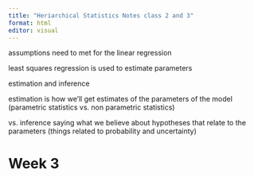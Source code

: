 ```yaml
---
title: "Heriarchical Statistics Notes class 2 and 3"
format: html
editor: visual
---
```


assumptions need to met for the linear regression

least squares regression is used to estimate parameters

estimation and inference

estimation is how we'll get estimates of the parameters of the model
(parametric statistics vs. non parametric statistics)

vs. inference
saying what we believe about hypotheses that relate to the parameters
(things related to probability and uncertainty)

# Week 3


